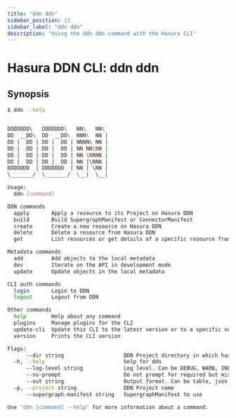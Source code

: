 ```yaml
---
title: "ddn ddn"
sidebar_position: 13
sidebar_label: "ddn ddn"
description: "Using the ddn ddn command with the Hasura CLI"
---
```


# Hasura DDN CLI: ddn ddn

## Synopsis

```bash
$ ddn --help


DDDDDDD\   DDDDDDD\   NN\   NN\
DD  __DD\  DD  __DD\  NNN\  NN |
DD |  DD | DD |  DD | NNNN\ NN |
DD |  DD | DD |  DD | NN NN\NN |
DD |  DD | DD |  DD | NN \NNNN |
DD |  DD | DD |  DD | NN |\NNN |
DDDDDDD  | DDDDDDD  | NN | \NN |
\_______/  \_______/  \__|  \__|

Usage:
  ddn [command]

DDN commands
  apply       Apply a resource to its Project on Hasura DDN
  build       Build SupergraphManifest or ConnectorManifest
  create      Create a new resource on Hasura DDN
  delete      Delete a resource from Hasura DDN
  get         List resources or get details of a specific resource from Hasura DDN

Metadata commands
  add         Add objects to the local metadata
  dev         Iterate on the API in development mode
  update      Update objects in the local metadata

CLI auth commands
  login       Login to DDN
  logout      Logout from DDN

Other commands
  help        Help about any command
  plugins     Manage plugins for the CLI
  update-cli  Update this CLI to the latest version or to a specific version
  version     Prints the CLI version

Flags:
      --dir string                   DDN Project directory in which hasura.yaml is present (default ".")
  -h, --help                         help for ddn
      --log-level string             Log level. Can be DEBUG, WARN, INFO, ERROR, or FATAL. (default "INFO")
      --no-prompt                    Do not prompt for required but missing flags
      --out string                   Output format. Can be table, json or yaml. (default "table")
  -p, --project string               DDN Project name
      --supergraph-manifest string   SupergraphManifest to use

Use "ddn [command] --help" for more information about a command.
```
